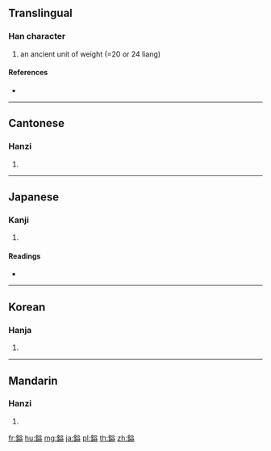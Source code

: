 {{character info/new}}
{{also|镒}}
==Translingual==

===Han character===
{{Han char|rn=167|rad=金|as=10|sn=18|four=88117|canj=CTCT}}

# an ancient unit of weight (=20 or 24 liang)

====References====
* {{Han ref|kx=1318.190|dkj=40747|dj=1818.090|hdz=64244.070|uh=93B0|ud=37808|bh=C2EF|bd=49903}}

----

==Cantonese==

===Hanzi===
{{yue-hanzi|jyut=|y=yat6|sim=镒}}

# {{defn|lang=yue|sort=金10}}

----

==Japanese==

===Kanji===
{{ja-kanji|grade=|rs=金10}}

# {{defn|lang=ja|sort=金10}}

====Readings====
* {{ja-readings|on=[[いつ]] (itsu)|kun=[[かぎ]] (kagi)|nanori=}}

----

==Korean==

===Hanja===
{{ko-hanja|hangeul=일|eumhun=|rv=il|mr=il|y=il}}

# {{defn|lang=ko|sort=金10}}

----

==Mandarin==

===Hanzi===
{{cmn-hanzi|sim=镒|pin=[[kōu]] ([[kou1]]), [[yì]] ([[yi4]])|wg=k'ou<sup>1</sup>, i<sup>4</sup>}}

# {{defn|lang=cmn|sort=金10}}

[[fr:鎰]]
[[hu:鎰]]
[[mg:鎰]]
[[ja:鎰]]
[[pl:鎰]]
[[th:鎰]]
[[zh:鎰]]